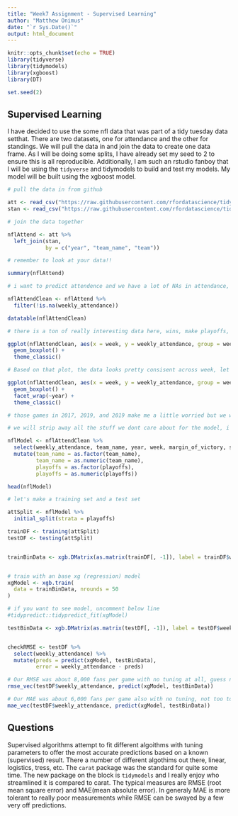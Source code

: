```yaml
---
title: "Week7 Assignment - Supervised Learning"
author: "Matthew Onimus"
date: "`r Sys.Date()`"
output: html_document
---
```


```r
knitr::opts_chunk$set(echo = TRUE)
library(tidyverse)
library(tidymodels)
library(xgboost)
library(DT)

set.seed(2)

```

## Supervised Learning

I have decided to use the some nfl data that was part of a tidy tuesday data setthat.  There are two datasets, one for attendance and the other for standings.  We will pull the data in and join the data to create one data frame.  As I will be doing some splits, I have already set my seed to 2 to ensure this is all reproducible.  Additionally, I am such an rstudio fanboy that I will be using the <code>tidyverse</code> and <cide>tidymodels</code> to build and test my models.  My model will be built using the xgboost model.

```r

# pull the data in from github

att <- read_csv("https://raw.githubusercontent.com/rfordatascience/tidytuesday/master/data/2020/2020-02-04/attendance.csv")
stan <- read_csv("https://raw.githubusercontent.com/rfordatascience/tidytuesday/master/data/2020/2020-02-04/standings.csv")

# join the data together

nflAttend <- att %>% 
  left_join(stan,
            by = c("year", "team_name", "team"))

# remember to look at your data!!

summary(nflAttend)

# i want to predict attendence and we have a lot of NAs in attendance, let's get rid of those

nflAttendClean <- nflAttend %>% 
  filter(!is.na(weekly_attendance))

datatable(nflAttendClean)

# there is a ton of really interesting data here, wins, make playoffs, etc.  we can make a ton of really cool plots here but that is not the purpose of this assignment but i can't help myself

ggplot(nflAttendClean, aes(x = week, y = weekly_attendance, group = week)) +
  geom_boxplot() + 
  theme_classic()

# Based on that plot, the data looks pretty consisent across week, let's just check by year as well

ggplot(nflAttendClean, aes(x = week, y = weekly_attendance, group = week)) +
  geom_boxplot() +
  facet_wrap(~year) +
  theme_classic()

# those games in 2017, 2019, and 2019 make me a little worried but we will see what we can do

# we will strip away all the stuff we dont care about for the model, i am going to keep weekly_attendance, team_name, year, week, playoffs, margin of victory, strentgh of schedule, and of course playoffs cause why not.  Since i will be using an xgboost model, i am going to need to change that team name into a numeric 

nflModel <- nflAttendClean %>% 
  select(weekly_attendance, team_name, year, week, margin_of_victory, strength_of_schedule, playoffs) %>% 
  mutate(team_name = as.factor(team_name),
         team_name = as.numeric(team_name),
         playoffs = as.factor(playoffs),
         playoffs = as.numeric(playoffs))

head(nflModel)

# let's make a training set and a test set

attSplit <- nflModel %>% 
  initial_split(strata = playoffs)

trainDF <- training(attSplit)
testDF <- testing(attSplit)


trainBinData <- xgb.DMatrix(as.matrix(trainDF[, -1]), label = trainDF$weekly_attendance)


# train with an base xg (regression) model
xgModel <- xgb.train(
  data = trainBinData, nrounds = 50
)

# if you want to see model, uncomment below line
#tidypredict::tidypredict_fit(xgModel)

testBinData <- xgb.DMatrix(as.matrix(testDF[, -1]), label = testDF$weekly_attendance)


checkRMSE <- testDF %>% 
  select(weekly_attendance) %>% 
  mutate(preds = predict(xgModel, testBinData),
         error = weekly_attendance - preds)

# Our RMSE was about 8,000 fans per game with no tuning at all, guess not too bad
rmse_vec(testDF$weekly_attendance, predict(xgModel, testBinData))

# Our MAE was about 6,000 fans per game also with no tuning, not too too bad I guess
mae_vec(testDF$weekly_attendance, predict(xgModel, testBinData))


```

## Questions

Supervised algorithms attempt to fit different algoithms with tuning parameters to offer the most accurate predictions based on a known (supervised) result.  There a number of different algothims out there, linear, logistics, tress, etc.  The <code>carat</code> package was the standard for quite some time.  The new package on the block is <code>tidymodels</code> and I really enjoy who streamlined it is compared to carat.  The typical measures are RMSE (root mean square error) and MAE(mean absolute error).  In generaly MAE is more tolerant to really poor measurements while RMSE can be swayed by a few very off predictions.

